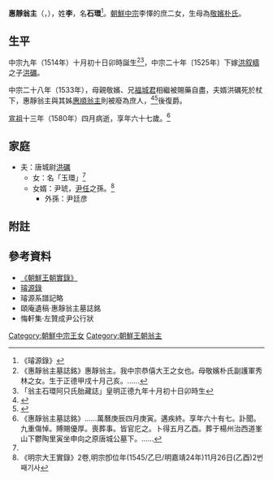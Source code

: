 '''惠靜翁主'''（{{lang-ko|'''혜정 옹주'''}}，{{bd|1514年||1580年}}），姓'''李'''，名'''石環'''<ref name="#1">《璿源錄》</ref>。[[朝鮮中宗|朝鮮中宗]]李懌的庶二女，生母為[[敬嬪朴氏|敬嬪朴氏]]。
==生平==
中宗九年（1514年）十月初十日卯時誕生<ref>《惠靜翁主墓誌銘》惠靜翁主。我中宗恭僖大王之女也。母敬嬪朴氏副護軍秀林之女。生于正德甲戌十月己亥。……</ref><ref>「翁主石環阿只氏胎藏誌」皇明正德九年十月初十日卯時生</ref>，中宗二十年〔1525年〕下嫁[[洪叙疇|洪叙疇]]之子[[洪礪|洪礪]]。

中宗二十八年（1533年），母親敬嬪、兄[[福城君|福城君]]相繼被賜藥自盡，夫婿洪礪死於杖下，惠靜翁主與其姊[[惠順翁主|惠順翁主]]則被廢為庶人，<ref>{{Cite web |url=http://sillok.history.go.kr/inspection/insp_king.jsp?id=wka_12805023_009&tabid=w |title=《中宗大王實錄》74卷,中宗28年(1533/癸巳/明嘉靖12年)5月23日(乙丑)9번째기사 |accessdate=2013-08-20 |archive-date=2014-03-04 |archive-url=https://web.archive.org/web/20140304184351/http://sillok.history.go.kr/inspection/insp_king.jsp?id=wka_12805023_009&tabid=w |dead-url=no }}</ref><ref>{{Cite web |url=http://sillok.history.go.kr/inspection/insp_king.jsp?id=wka_12805026_005&tabid=w |title=《中宗大王實錄》74卷,中宗28年(1533/癸巳/明嘉靖12年)5月26日(戊辰)5번째기사 |accessdate=2013-08-20 |archive-date=2014-03-04 |archive-url=https://web.archive.org/web/20140304184757/http://sillok.history.go.kr/inspection/insp_king.jsp?id=wka_12805026_005&tabid=w |dead-url=no }}</ref>後復爵。

[[朝鮮宣祖|宣祖]]十三年（1580年）四月病逝，享年六十七歲。<ref>《惠靜翁主墓誌銘》……萬曆庚辰四月庚寅。遘疾終。享年六十有七。訃聞。九重傷悼。賻賜優厚。喪葬事。皆官庀之。卜得五月乙酉。葬于楊州治西道峯山下鬱陶里寅坐申向之原唐城公墓下。……</ref>

==家庭==
*夫：唐城尉[[洪礪|洪礪]]
**女：名「玉環」<ref name="#1"/>
**女婿：尹琥，[[尹任|尹任]]之孫。<ref>《明宗大王實錄》2卷,明宗卽位年(1545/乙巳/明嘉靖24年)11月26日(乙酉)2번째기사</ref>
***外孫：尹廷彦
==附註==
{{reflist}}

== 參考資料 ==
*[http://sillok.history.go.kr/main/main.jsp 《朝鮮王朝實錄》] {{Wayback|url=http://sillok.history.go.kr/main/main.jsp |date=20150905161523 }}
*[https://web.archive.org/web/20131004223554/http://royal.kostma.net/Ge/MainTree 璿源錄]
*璿源系譜記略
*頤庵遺稿·惠靜翁主墓誌銘
*悔軒集·左贊成尹公行狀
[[Category:朝鮮中宗王女|Category:朝鮮中宗王女]]
[[Category:朝鮮王朝翁主|Category:朝鮮王朝翁主]]